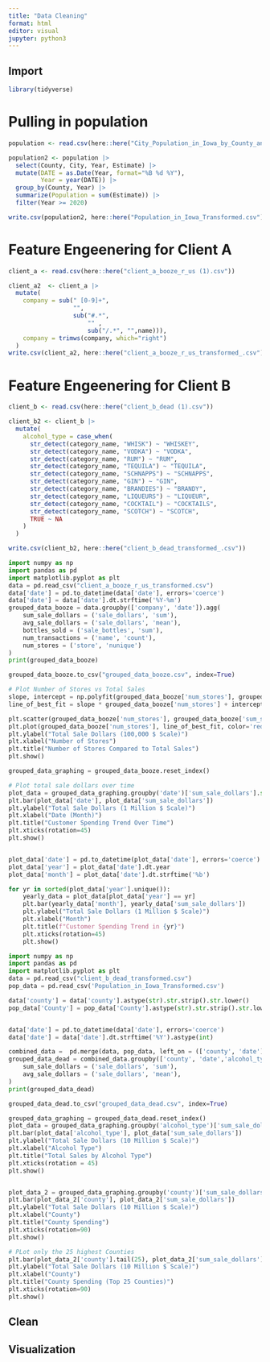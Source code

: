```yaml
---
title: "Data Cleaning"
format: html
editor: visual
jupyter: python3
---
```


## Import 

```r
library(tidyverse)
```


# Pulling in population
```r
population <- read.csv(here::here("City_Population_in_Iowa_by_County_and_Year.csv"))
```
```r
population2 <- population |>
  select(County, City, Year, Estimate) |>
  mutate(DATE = as.Date(Year, format="%B %d %Y"),
         Year = year(DATE)) |>
  group_by(County, Year) |>
  summarize(Population = sum(Estimate)) |>
  filter(Year >= 2020)
```
```r
write.csv(population2, here::here("Population_in_Iowa_Transformed.csv"))
```

# Feature Engeenering for Client A

```r
client_a <- read.csv(here::here("client_a_booze_r_us (1).csv"))
```
```r
client_a2  <- client_a |>
  mutate(
    company = sub(" [0-9]+",
                  "",
                  sub("#.*",
                      "" ,
                      sub("/.*", "",name))),
    company = trimws(company, which="right")
  )
write.csv(client_a2, here::here("client_a_booze_r_us_transformed_.csv"))
```

# Feature Engeenering for Client B

```r
client_b <- read.csv(here::here("client_b_dead (1).csv"))
```
```r
client_b2 <- client_b |>
  mutate(
    alcohol_type = case_when(
      str_detect(category_name, "WHISK") ~ "WHISKEY",
      str_detect(category_name, "VODKA") ~ "VODKA",
      str_detect(category_name, "RUM") ~ "RUM",
      str_detect(category_name, "TEQUILA") ~ "TEQUILA",
      str_detect(category_name, "SCHNAPPS") ~ "SCHNAPPS",
      str_detect(category_name, "GIN") ~ "GIN",
      str_detect(category_name, "BRANDIES") ~ "BRANDY",
      str_detect(category_name, "LIQUEURS") ~ "LIQUEUR",
      str_detect(category_name, "COCKTAIL") ~ "COCKTAILS",
      str_detect(category_name, "SCOTCH") ~ "SCOTCH",
      TRUE ~ NA
    )
  )

write.csv(client_b2, here::here("client_b_dead_transformed_.csv"))

```


```python
import numpy as np
import pandas as pd
import matplotlib.pyplot as plt
data = pd.read_csv("client_a_booze_r_us_transformed.csv")
data['date'] = pd.to_datetime(data['date'], errors='coerce')
data['date'] = data['date'].dt.strftime('%Y-%m')
grouped_data_booze = data.groupby(['company', 'date']).agg(
    sum_sale_dollars = ('sale_dollars', 'sum'),
    avg_sale_dollars = ('sale_dollars', 'mean'),
    bottles_sold = ('sale_bottles', 'sum'),
    num_transactions = ('name', 'count'),
    num_stores = ('store', 'nunique')
)
print(grouped_data_booze)

grouped_data_booze.to_csv("grouped_data_booze.csv", index=True)

# Plot Number of Stores vs Total Sales
slope, intercept = np.polyfit(grouped_data_booze['num_stores'], grouped_data_booze['sum_sale_dollars'], 1)
line_of_best_fit = slope * grouped_data_booze['num_stores'] + intercept

plt.scatter(grouped_data_booze['num_stores'], grouped_data_booze['sum_sale_dollars'])
plt.plot(grouped_data_booze['num_stores'], line_of_best_fit, color='red', label='Line of Best Fit')
plt.ylabel("Total Sale Dollars (100,000 $ Scale)")
plt.xlabel("Number of Stores")
plt.title("Number of Stores Compared to Total Sales")
plt.show()

grouped_data_graphing = grouped_data_booze.reset_index()

# Plot total sale dollars over time
plot_data = grouped_data_graphing.groupby('date')['sum_sale_dollars'].sum().reset_index()
plt.bar(plot_data['date'], plot_data['sum_sale_dollars'])
plt.ylabel("Total Sale Dollars (1 Million $ Scale)")
plt.xlabel("Date (Month)")
plt.title("Customer Spending Trend Over Time")
plt.xticks(rotation=45)
plt.show()


plot_data['date'] = pd.to_datetime(plot_data['date'], errors='coerce')
plot_data['year'] = plot_data['date'].dt.year
plot_data['month'] = plot_data['date'].dt.strftime('%b')

for yr in sorted(plot_data['year'].unique()):
    yearly_data = plot_data[plot_data['year'] == yr]
    plt.bar(yearly_data['month'], yearly_data['sum_sale_dollars'])
    plt.ylabel("Total Sale Dollars (1 Million $ Scale)")
    plt.xlabel("Month")
    plt.title(f"Customer Spending Trend in {yr}")
    plt.xticks(rotation=45)
    plt.show()


```

```python
import numpy as np
import pandas as pd
import matplotlib.pyplot as plt
data = pd.read_csv("client_b_dead_transformed.csv")
pop_data = pd.read_csv('Population_in_Iowa_Transformed.csv')

data['county'] = data['county'].astype(str).str.strip().str.lower()
pop_data['County'] = pop_data['County'].astype(str).str.strip().str.lower()


data['date'] = pd.to_datetime(data['date'], errors='coerce')
data['date'] = data['date'].dt.strftime('%Y').astype(int)

combined_data =  pd.merge(data, pop_data, left_on = (['county', 'date']), right_on= (['County', 'Year']))
grouped_data_dead = combined_data.groupby(['county', 'date','alcohol_type']).agg(
    sum_sale_dollars = ('sale_dollars', 'sum'),
    avg_sale_dollars = ('sale_dollars', 'mean'),
)
print(grouped_data_dead)

grouped_data_dead.to_csv("grouped_data_dead.csv", index=True)

grouped_data_graphing = grouped_data_dead.reset_index()
plot_data = grouped_data_graphing.groupby('alcohol_type')['sum_sale_dollars'].sum().reset_index().sort_values(by='sum_sale_dollars')
plt.bar(plot_data['alcohol_type'], plot_data['sum_sale_dollars'])
plt.ylabel("Total Sale Dollars (10 Million $ Scale)")
plt.xlabel("Alcohol Type")
plt.title("Total Sales by Alcohol Type")
plt.xticks(rotation = 45)
plt.show()


plot_data_2 = grouped_data_graphing.groupby('county')['sum_sale_dollars'].sum().reset_index().sort_values(by='sum_sale_dollars')
plt.bar(plot_data_2['county'], plot_data_2['sum_sale_dollars'])
plt.ylabel("Total Sale Dollars (10 Million $ Scale)")
plt.xlabel("County")
plt.title("County Spending")
plt.xticks(rotation=90)
plt.show()

# PLot only the 25 highest Counties
plt.bar(plot_data_2['county'].tail(25), plot_data_2['sum_sale_dollars'].tail(25))
plt.ylabel("Total Sale Dollars (10 Million $ Scale)")
plt.xlabel("County")
plt.title("County Spending (Top 25 Counties)")
plt.xticks(rotation=90)
plt.show()
```


## Clean

## Visualization

